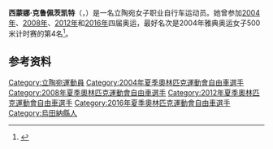 {{Expand language|1=ru|time=2020-10-20T20:08:36+00:00}}
{{noteTA
|G1=Sports
|1=zh-hans:克鲁佩茨凯特;zh-hk:古碧姬蒂;zh-tw:克魯佩茨凱特
}}
'''西蒙娜·克鲁佩茨凯特'''（{{lang-lt|Simona Krupeckaitė}}，{{bd|1982年|12月13日||}}）是一名立陶宛女子职业自行车运动员。她曾参加[[2004年夏季奥林匹克运动会|2004年]]、[[2008年夏季奥林匹克运动会|2008年]]、[[2012年夏季奥林匹克运动会|2012年]]和[[2016年夏季奥林匹克运动会|2016年]]四届奥运，最好名次是2004年雅典奥运女子500米计时赛的第4名<ref>{{cite web|url=http://www.sports-reference.com/olympics/athletes/kr/simona-krupeckaite-1.html|title=Simona Krupeckaitė|work=Sport Reference|accessdate=2020-09-22|archiveurl=https://web.archive.org/web/20121114031947/http://www.sports-reference.com/olympics/athletes/kr/simona-krupeckaite-1.html|archivedate=2012-11-14|dead-url=yes}}</ref>。

==参考资料==
{{reflist}}

{{DEFAULTSORT:Krupeckaite, Simona}}
[[Category:立陶宛運動員|Category:立陶宛運動員]]
[[Category:2004年夏季奧林匹克運動會自由車選手|Category:2004年夏季奧林匹克運動會自由車選手]]
[[Category:2008年夏季奧林匹克運動會自由車選手|Category:2008年夏季奧林匹克運動會自由車選手]]
[[Category:2012年夏季奧林匹克運動會自由車選手|Category:2012年夏季奧林匹克運動會自由車選手]]
[[Category:2016年夏季奧林匹克運動會自由車選手|Category:2016年夏季奧林匹克運動會自由車選手]]
[[Category:烏田納縣人|Category:烏田納縣人]]